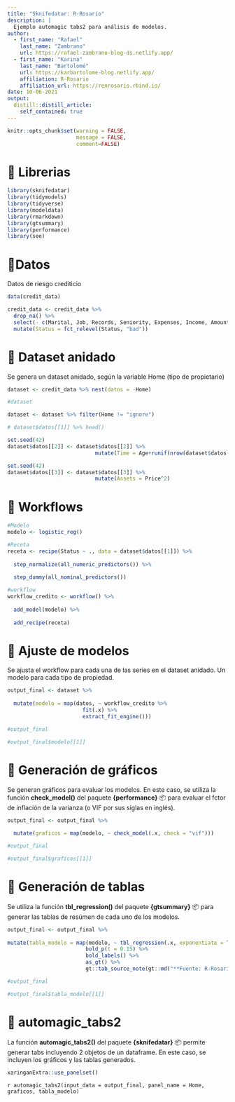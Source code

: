 ```yaml
---
title: "Sknifedatar: R-Rosario"
description: |
  Ejemplo automagic tabs2 para análisis de modelos.
author:
  - first_name: "Rafael"
    last_name: "Zambrano"
    url: https://rafael-zambrano-blog-ds.netlify.app/
  - first_name: "Karina"
    last_name: "Bartolomé"
    url: https://karbartolome-blog.netlify.app/
    affiliation: R-Rosario
    affiliation_url: https://renrosario.rbind.io/
date: 10-06-2021
output:
  distill::distill_article:
    self_contained: true
---
```


```r
knitr::opts_chunk$set(warning = FALSE, 
                      message = FALSE, 
                      comment=FALSE)
```

# 🔹 Librerias

```r
library(sknifedatar)
library(tidymodels)
library(tidyverse)
library(modeldata)
library(rmarkdown)
library(gtsummary)
library(performance)
library(see)
```

# 🔹Datos

Datos de riesgo crediticio

```r
data(credit_data)

credit_data <- credit_data %>% 
  drop_na() %>%
  select(- c(Marital, Job, Records, Seniority, Expenses, Income, Amount)) %>% 
  mutate(Status = fct_relevel(Status, "bad"))
```

# 🔹 Dataset anidado

Se genera un dataset anidado, según la variable Home (tipo de propietario)

```r
dataset <- credit_data %>% nest(datos = -Home)

#dataset
```

```r
dataset <- dataset %>% filter(Home != "ignore")
```

```r
# dataset$datos[[1]] %>% head()
```

```r
set.seed(42)
dataset$datos[[2]] <- dataset$datos[[2]] %>% 
                            mutate(Time = Age+runif(nrow(dataset$datos[[2]]), min=5, max=20))
```

```r
set.seed(42)
dataset$datos[[3]] <- dataset$datos[[3]] %>% 
                            mutate(Assets = Price^2)
```



# 🔹 Workflows

```r
#Modelo
modelo <- logistic_reg() 

#Receta
receta <- recipe(Status ~ ., data = dataset$datos[[1]]) %>% 
  
  step_normalize(all_numeric_predictors()) %>% 
  
  step_dummy(all_nominal_predictors())

#workflow
workflow_credito <- workflow() %>% 
  
  add_model(modelo) %>% 
  
  add_recipe(receta)
```

# 🔹 Ajuste de modelos

Se ajusta el workflow para cada una de las series en el dataset anidado. Un modelo para cada tipo de propiedad.

```r
output_final <- dataset %>% 
  
  mutate(modelo = map(datos, ~ workflow_credito %>% 
                        fit(.x) %>% 
                        extract_fit_engine()))
```

```r
#output_final
```

```r
#output_final$modelo[[1]]
```

# 🔹 Generación de gráficos

Se generan gráficos para evaluar los modelos. En este caso, se utiliza la función **check_model()** del paquete **{performance}** 📦 para evaluar el fctor de inflación de la varianza (o VIF por sus siglas en inglés).

```r
output_final <- output_final %>% 
  
  mutate(graficos = map(modelo, ~ check_model(.x, check = "vif")))
```

```r
#output_final
```

```r
#output_final$graficos[[1]]
```


# 🔹 Generación de tablas

Se utiliza la función **tbl_regression()** del paquete **{gtsummary}** 📦 para generar las tablas de resúmen de cada uno de los modelos.

```r
output_final <- output_final %>% 
  
mutate(tabla_modelo = map(modelo, ~ tbl_regression(.x, exponentiate = TRUE) %>% 
                         bold_p(t = 0.15) %>%
                         bold_labels() %>% 
                         as_gt() %>%
                         gt::tab_source_note(gt::md("**Fuente: R-Rosario**"))))
```

```r
#output_final
```

```r
#output_final$tabla_modelo[[1]]
```


# 🔹 automagic_tabs2

La función **automagic_tabs2()** del paquete **{sknifedatar}** 📦 permite generar tabs incluyendo 2 objetos de un dataframe. En este caso, se incluyen los gráficos y las tablas generados.

```r
xaringanExtra::use_panelset()
```

`r automagic_tabs2(input_data = output_final, panel_name = Home, graficos, tabla_modelo)`